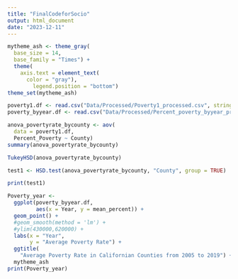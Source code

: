 ```yaml
---
title: "FinalCodeforSocio"
output: html_document
date: "2023-12-11"
---
```

```r
mytheme_ash <- theme_gray(
  base_size = 14, 
  base_family = "Times") +
  theme(
    axis.text = element_text(
      color = "gray"), 
        legend.position = "bottom")
theme_set(mytheme_ash)
```

```r
poverty1.df <- read.csv("Data/Processed/Poverty1_processed.csv", stringsAsFactors = TRUE)
poverty_byyear.df <- read.csv("Data/Processed/Percent_poverty_byyear_processed.csv", stringsAsFactors = TRUE)
```

```r
anova_povertyrate_bycounty <- aov(
  data = poverty1.df, 
  Percent_Poverty ~ County)
summary(anova_povertyrate_bycounty)
```

```r
TukeyHSD(anova_povertyrate_bycounty)
```

```r
test1 <- HSD.test(anova_povertyrate_bycounty, "County", group = TRUE)

print(test1)
```

```r
Poverty_year <- 
  ggplot(poverty_byyear.df, 
         aes(x = Year, y = mean_percent)) +
  geom_point() +
  #geom_smooth(method = 'lm') + 
  #ylim(430000,620000) +
  labs(x = "Year", 
       y = "Average Poverty Rate") +
  ggtitle(
    "Average Poverty Rate in Californian Counties from 2005 to 2019") +
  mytheme_ash
print(Poverty_year)
```

